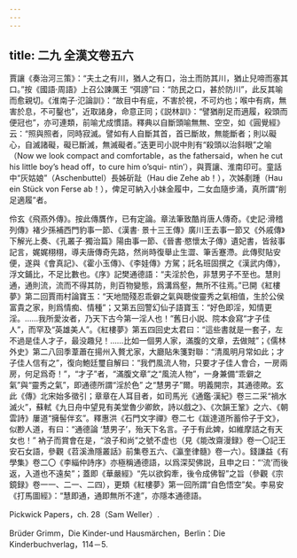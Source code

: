 ```yaml
---
---
---
```

title: 二九 全漢文卷五六
---




賈讓《奏治河三策》：“夫土之有川，猶人之有口，治土而防其川，猶止兒啼而塞其口。”按《國語·周語》上召公諫厲王 “弭謗”曰：“防民之口，甚於防川”，此反其喻而愈親切。《淮南子·氾論訓》：“故目中有疵，不害於視，不可灼也；喉中有病，無害於息，不可鑿也”，近取諸身，命意正同；《説林訓》：“譬猶削足而適履，殺頭而便冠也”，亦可連類，前喻尤成慣語。釋典以自斷頭喻無無、空空，如《圓覺經》云：“照與照者，同時寂滅。譬如有人自斷其首，首已斷故，無能斷者；則以礙心，自滅諸礙，礙已斷滅，無滅礙者。”迭更司小説中則有“殺頭以治斜眼”之喻（Now we look compact and comfortable，as the fathersaid，when he cut his little boy’s head off，to cure him o’squi- ntin’），與賈讓、淮南印可。童話中“灰姑娘”（Aschenbuttel）長姊斫趾（Hau die Zehe ab！），次姊剷踵（Hau ein Stück von Ferse ab！），俾足可納入小妹金履中，二女血隨步涌，真所謂“削足適履”者。

伶玄《飛燕外傳》。按此傳贋作，已有定論。章法筆致酷肖唐人傳奇。《史記·滑稽列傳》褚少孫補西門豹事一節、《漢書· 景十三王傳》廣川王去事一節又《外戚傳》下解光上奏、《孔叢子·獨治篇》陽由事一節、《晉書·愍懷太子傳》遺妃書，皆敍事記言，娓娓栩栩，導夫唐傳奇先路，然尚時復舉止生澀、筆舌蹇滯。此傳熨貼安便，遂與《會真記》、《霍小玉傳》、《李娃傳》方駕；託名班固撰之《漢武内傳》，浮文鋪比，不足比數也。《序》記樊通德語：“夫淫於色，非慧男子不至也。慧則通，通則流，流而不得其防，則百物變態，爲溝爲壑，無所不往焉。”已開《紅樓夢》第二回賈雨村論寶玉：“天地間殘忍乖僻之氣與聰俊靈秀之氣相值，生於公侯富貴之家，則爲情痴、情種”；又第五回警幻仙子語寶玉：“好色即淫，知情更淫。……我所愛汝者，乃天下古今第一淫人也！”舊日小説、院本僉寫“才子佳人”，而罕及“英雄美人”。《紅樓夢》第五四回史太君曰：“這些書就是一套子，左不過是佳人才子，最没趣兒！……比如一個男人家，滿腹的文章，去做賊”；《儒林外史》第二八回季葦蕭在揚州入贅尤家，大廳貼朱箋對聯：“清風明月常如此；才子佳人信有之”，復向鮑廷璽自解曰：“我們風流人物，只要才子佳人會合，一房兩房，何足爲奇！”，“才子”者，“滿腹文章”之“風流人物”，一身兼備“乖僻之氣”與“靈秀之氣”，即通德所謂“淫於色” 之“慧男子”爾。明義開宗，其通德歟。玄此《傳》北宋始多徵引；章章在人耳目者，如司馬光《通鑑·漢紀》卷三二采“禍水滅火”，蘇軾《九日舟中望見有美堂魯少卿飲，詩以戲之》、《次韻王鞏》之六、《朝雲詩》屢道“擁髻伴玄”。釋惠洪《石門文字禪》卷二七《跋達道所蓄伶子于文》，似尠人道，有曰：“通德論 ‘慧男子’，殆天下名言。子于有此婢，如維摩詰之有天女也！” 衲子而賞會在是，“浪子和尚”之號不虚也（見《能改齋漫録》卷一〇記王安石女語，參觀《苕溪漁隱叢話》前集卷五六、《瀛奎律髓》卷一六）。錢謙益《有學集》卷二〇《李緇仲詩序》亦極稱通德語，以爲深契佛説，且申之曰：“‘流’而後返，入道也不遠矣”；蓋即《華嚴經》“先以欲鈎牽，後令成佛智”之旨（參觀《宗鏡録》卷一一、二一、二四），更類《紅樓夢》第一回所謂“自色悟空”矣。李易安《打馬圖經》：“慧即通，通即無所不達”，亦隱本通德語。

Pickwick Papers，ch. 28（Sam Weller）.

Brüder Grimm，Die Kinder-und Hausmärchen，Berlin：Die Kinderbuchverlag，114－5.